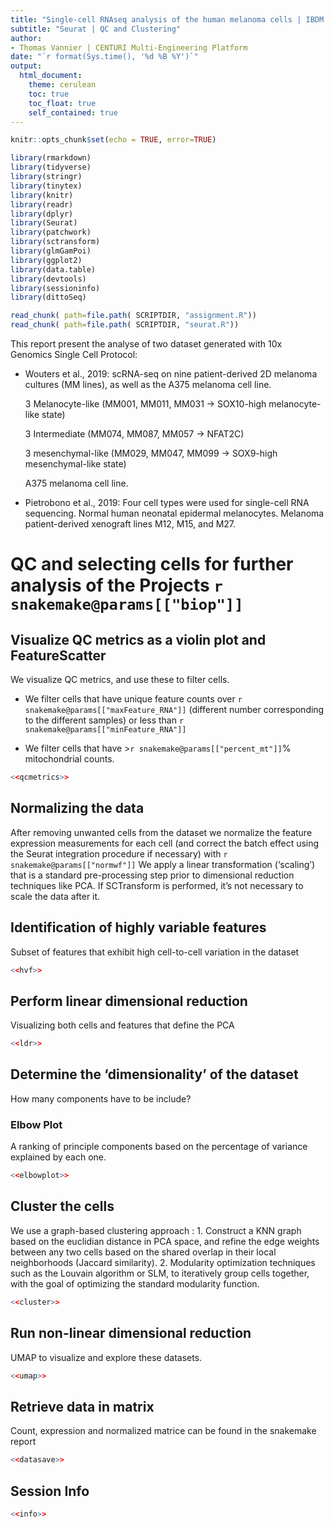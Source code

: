 ```yaml
---
title: "Single-cell RNAseq analysis of the human melanoma cells | IBDM | Marie-Claire Delfini"
subtitle: "Seurat | QC and Clustering"
author:
- Thomas Vannier | CENTURI Multi-Engineering Platform
date: "`r format(Sys.time(), '%d %B %Y')`"
output:
  html_document: 
    theme: cerulean
    toc: true
    toc_float: true
    self_contained: true
---
```


```r
knitr::opts_chunk$set(echo = TRUE, error=TRUE)
```

```r
library(rmarkdown)
library(tidyverse)
library(stringr)
library(tinytex)
library(knitr)
library(readr)
library(dplyr)
library(Seurat)
library(patchwork)
library(sctransform)
library(glmGamPoi)
library(ggplot2)
library(data.table)
library(devtools)
library(sessioninfo)
library(dittoSeq)
```

[//]: # "Load the various chunks in the various files"
```r
read_chunk( path=file.path( SCRIPTDIR, "assignment.R"))
read_chunk( path=file.path( SCRIPTDIR, "seurat.R"))
```
This report present the analyse of two dataset generated with 10x Genomics Single Cell Protocol:

- Wouters et al., 2019:  scRNA-seq on nine patient-derived 2D melanoma cultures (MM lines), as well as the A375 melanoma cell line. 

  3 Melanocyte-like (MM001, MM011, MM031 -> SOX10-high melanocyte-like state)

  3 Intermediate (MM074, MM087, MM057 -> NFAT2C)

  3 mesenchymal-like (MM029, MM047, MM099 -> SOX9-high mesenchymal-like state)

  A375 melanoma cell line.

- Pietrobono et al., 2019: Four cell types were used for single-cell RNA sequencing. Normal human neonatal epidermal melanocytes. Melanoma patient-derived xenograft lines M12, M15, and M27.

# QC and selecting cells for further analysis of the Projects `r snakemake@params[["biop"]]`

## Visualize QC metrics as a violin plot and FeatureScatter

We visualize QC metrics, and use these to filter cells.

- We filter cells that have unique feature counts over `r snakemake@params[["maxFeature_RNA"]]` (different number corresponding to the different samples) or less than `r snakemake@params[["minFeature_RNA"]]`

- We filter cells that have >`r snakemake@params[["percent_mt"]]`% mitochondrial counts.

```r
<<qcmetrics>>
```

## Normalizing the data

After removing unwanted cells from the dataset we normalize the feature expression measurements for each cell (and correct the batch effect using the Seurat integration procedure if necessary) with `r snakemake@params[["normwf"]]`
We apply a linear transformation (‘scaling’) that is a standard pre-processing step prior to dimensional reduction techniques like PCA. If SCTransform is performed, it's not necessary to scale the data after it.

## Identification of highly variable features

Subset of features that exhibit high cell-to-cell variation in the dataset

```r
<<hvf>>
```

## Perform linear dimensional reduction

Visualizing both cells and features that define the PCA

```r
<<ldr>>
```

## Determine the ‘dimensionality’ of the dataset

How many components have to be include?

### Elbow Plot

A ranking of principle components based on the percentage of variance explained by each one.

```r
<<elbowplot>>
```

## Cluster the cells

We use a graph-based clustering approach :
1. Construct a KNN graph based on the euclidian distance in PCA space, and refine the edge weights between any two cells based on the shared overlap in their local neighborhoods (Jaccard similarity).
2. Modularity optimization techniques such as the Louvain algorithm or SLM, to iteratively group cells together, with the goal of optimizing the standard modularity function. 

```r
<<cluster>>
```

## Run non-linear dimensional reduction

UMAP to visualize and explore these datasets.

```r
<<umap>>
```

## Retrieve data in matrix

Count, expression and normalized matrice can be found in the snakemake report

```r
<<datasave>>
```

## Session Info

```r
<<info>>
```